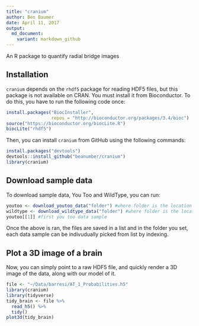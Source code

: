 ```yaml
---
title: "cranium"
author: Ben Baumer
date: April 11, 2017
output:
  md_document:
    variant: markdown_github
---
```


An R package to quantify radial bridge images

## Installation

`cranium` depends on the `rhdf5` package for reading HDF5 files, but this package is not available on CRAN. You must install it from Bioconductor. To do this, you have to run the following code once:

```r
install.packages("BiocInstaller",
                 repos = "http://bioconductor.org/packages/3.4/bioc")
source("https://bioconductor.org/biocLite.R")
biocLite("rhdf5")
```

Then, you can install `cranium` from GitHub using the following commands:

```r
install.packages("devtools")
devtools::install_github("beanumber/cranium")
library(cranium)
```

## Download sample data
To download sample data, You Too and WildType, you can run:

```r
youtoo <- download_youtoo_data("folder") #where folder is the location you want to store the You Too data
wildtype <- download_wildtype_data("folder") #where folder is the location you want to store the Wild Type data
youtoo[[1]] #first you too data sample
```
Once the above is ran, the files are saved in a list and in the folder you set, each data sample can be indivudually picked from list by indexing.

## Plot a 3D image of a brain

Now, you can simply point to a raw HDF5 file, and quickly render a 3D image of the data, along with our model of it. 

```r
file <- "~/Data/barresi/AT_1_Probabilities.h5"
library(cranium)
library(tidyverse)
tidy_brain <- file %>%
  read_h5() %>%
  tidy()
plot3d(tidy_brain)
```
